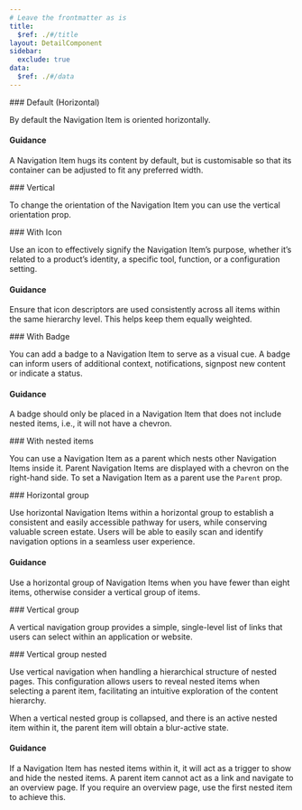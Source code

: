```yaml
---
# Leave the frontmatter as is
title:
  $ref: ./#/title
layout: DetailComponent
sidebar:
  exclude: true
data:
  $ref: ./#/data
---
```


<LivePreviewControls>

  <LivePreview componentName="navigation-item" exampleName="Default">
    ### Default (Horizontal)

By default the Navigation Item is oriented horizontally.

#### Guidance

A Navigation Item hugs its content by default, but is customisable so that its container can be adjusted to fit any preferred width.

</LivePreview>

  <LivePreview componentName="navigation-item" exampleName="Vertical">
    ### Vertical

To change the orientation of the Navigation Item you can use the vertical orientation prop.

</LivePreview>

  <LivePreview componentName="navigation-item" exampleName="WithIcon">
    ### With Icon

Use an icon to effectively signify the Navigation Item’s purpose, whether it’s related to a product’s identity, a specific tool, function, or a configuration setting.

#### Guidance

Ensure that icon descriptors are used consistently across all items within the same hierarchy level. This helps keep them equally weighted.

</LivePreview>

  <LivePreview componentName="navigation-item" exampleName="WithBadge">
    ### With Badge

You can add a badge to a Navigation Item to serve as a visual cue. A badge can inform users of additional context, notifications, signpost new content or indicate a status.

#### Guidance

A badge should only be placed in a Navigation Item that does not include nested items, i.e., it will not have a chevron.

</LivePreview>

  <LivePreview componentName="navigation-item" exampleName="WithNestedItems">
    ### With nested items

You can use a Navigation Item as a parent which nests other Navigation Items inside it. Parent Navigation Items are displayed with a chevron on the right-hand side. To set a Navigation Item as a parent use the `Parent` prop.

</LivePreview>

  <LivePreview componentName="navigation-item" exampleName="HorizontalGroup">
    ### Horizontal group

Use horizontal Navigation Items within a horizontal group to establish a consistent and easily accessible pathway for users, while conserving valuable screen estate. Users will be able to easily scan and identify navigation options in a seamless user experience.

#### Guidance

Use a horizontal group of Navigation Items when you have fewer than eight items, otherwise consider a vertical group of items.

</LivePreview>

  <LivePreview componentName="navigation-item" exampleName="VerticalGroup">
    ### Vertical group

A vertical navigation group provides a simple, single-level list of links that users can select within an application or website.

</LivePreview>

  <LivePreview componentName="navigation-item" exampleName="VerticalNestedGroup">
    ### Vertical group nested

Use vertical navigation when handling a hierarchical structure of nested pages. This configuration allows users to reveal nested items when selecting a parent item, facilitating an intuitive exploration of the content hierarchy.

When a vertical nested group is collapsed, and there is an active nested item within it, the parent item will obtain a blur-active state.

#### Guidance

If a Navigation Item has nested items within it, it will act as a trigger to show and hide the nested items. A parent item cannot act as a link and navigate to an overview page. If you require an overview page, use the first nested item to achieve this.

</LivePreview>

</LivePreviewControls>
